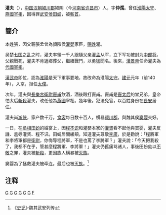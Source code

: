 {{東亞男性歷史人物
|名稱 = 灌夫
|身份 = [[西汉|西汉]][[太仆|太仆]]
|國家 = 
|時代 = 西汉
|主君 =	汉武帝[[汉武帝|刘彻]]
|屆數 =
|最高職務 = 
|前任 = 
|繼任 = 
|圖片名稱 =
|圖片大小 =
|圖片說明 =
|姓名 = 灌夫，本姓[[张姓|张]]
|字 = 仲孺
|號 =
|封爵 =
|封號 =
|位階 =
|神號 =
|氏族 =
|籍貫 =
|本貫 =
|祖籍 =
|本籍 =
|出身地 =
|府邸 =
|世系 = 
|初名 =
|法號 =
|院號 =
|其他名號 =
|出生日期 = 不详
|出生地點 = 西汉[[颖川郡|颖川郡]][[颖阴|颖阴]]
|婚年 =
|逝世年 = 前131年
|逝世地 = 
|諡號 = 
|墓葬 =
|祠廟 =
|父親 = 张孟
|嫡母 =
|母親 =
|元配 = 
|正室 =
|側室 =
|元配之父 =
|元配之嫡母 =
|元配之母 =
|正室之父 =
|正室之嫡母 =
|正室之母 =
|妻之父 =
|妻之嫡母 =
|妻之母 =
|繼室之父 =
|繼室之嫡母 =
|繼室之母 =
|平妻之父 =
|平妻之嫡母 =
|平妻之母 =
|兄弟 =
|姊妹 =
|同胞兄弟
|子 = 
|女 =
|嫡子 =
|嫡女 =
|庶子 =
|庶女 =
|養子 =
|養女 =
|繼子 =
|繼女 =
|其他親屬 = 
|出身 = <!---此处指科举出身--->
|功名 = 
|經歷 = 
|著作 =
|注釋 =
}}

'''灌夫'''（{{bd|？||前131年||catIdx=G}}），[[中国|中国]][[汉朝|汉朝]][[颍川郡|颍川郡]]颍阴（今[[河南省|河南省]][[许昌市|许昌市]]）人，字'''仲孺'''。曾任[[淮陽|淮陽]][[太守|太守]]、[[燕國|燕國]][[宰相|宰相]]，因得罪[[武安侯|武安侯]][[田蚡|田蚡]]，被[[斬首|斬首]]。

==簡介==
本姓張，因父親張孟曾為潁陰侯[[灌嬰|灌嬰]]家臣，[[賜姓|賜姓]]灌。

吴楚[[七国之乱|七国之乱]]之时，灌夫率領一千人跟隨父亲[[灌孟|灌孟]]从军，立下军功被封为[[中郎将|中郎将]]。父親戰死，灌夫不肯返鄉葬父，繼續戰鬥，以勇猛聞名。後來，[[漢景帝|漢景帝]]任命灌夫為[[代國|代國]][[宰相|宰相]]。

[[漢武帝|漢武帝]]即位，認為[[淮陽|淮陽]]是天下軍事要地，故改命為淮陽[[太守|太守]]。[[建元_(西汉)|建元]]元年（前140年），入京，担任[[太僕|太僕]]。

次年，灌夫與[[長樂宮|長樂宮]][[衛尉|衛尉]][[竇甫|竇甫]]飲酒，酒後毆打竇甫。竇甫是[[竇太后|竇太后]]的堂兄弟，皇帝怕太后[[斬殺|斬殺]]灌夫，改任他為[[燕國|燕國]]宰相。幾年後，犯法免官，以百姓身份在[[長安|長安]]居住。

灌夫尚[[游侠|游侠]]，家产数千万，[[食客|食客]]每日数十百人，横暴[[颍川郡|颍川郡]]，與魏其侯[[窦婴|窦婴]]交好。

一日，在[[丞相|丞相]][[田蚡|田蚡]]的婚宴上，因[[程不识|程不识]]和灌嬰本家的[[灌贤|灌贤]]看不起他與窦婴，灌夫反譏、羞辱灌贤、程不识。田蚡居間緩頰，知道灌夫尊敬[[李廣|李廣]]，於是勸說：「程將軍和李將軍都是[[衛尉|衛尉]]，你侮辱程將軍，不是也罵了李將軍？」灌夫說：「今天把我殺了，我都不在乎，管甚麼程將軍、李將軍！」灌夫仍舊痛骂诸人，事後田蚡劾以[[不敬|不敬]]之罪，灌夫被[[斬殺|斬殺]]，更因族人横暴被[[灭族|灭族]]。

窦婴為了拯救灌夫被牵连，最后也被[[灭族|灭族]]。<ref>《[[史记|史记]]》·魏其武安列传</ref>

==注释==
{{Reflist}}

[[Category:西汉軍事人物|G]]
[[Category:西汉政治人物|G]]
[[Category:西漢政治人物|G]]
[[Category:西漢太守|G]]
[[Category:汉朝被處決者|G]]
[[Category:許昌人|G]]
[[Category:灌姓|F]]